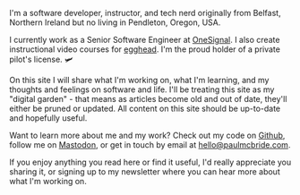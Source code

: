 I'm a software developer, instructor, and tech nerd originally from Belfast, Northern Ireland but no living in Pendleton, Oregon, USA.

I currently work as a Senior Software Engineer at [OneSignal](https://onesignal.com). I also create instructional video courses for [egghead](https://egghead.io/instructors/paul-mcbride?af=auhexg). I'm the proud holder of a private pilot's license. 🛩️

On this site I will share what I'm working on, what I'm learning, and my thoughts and feelings on software and life. I'll be treating this site as my "digital garden" - that means as articles become old and out of date, they'll either be pruned or updated. All content on this site should be up-to-date and hopefully useful.

Want to learn more about me and my work? Check out my code on [Github](https://github.com/ThePaulMcBride), follow me on [Mastodon](https://indieweb.social/@ThePaulMcBride), or get in touch by email at [hello@paulmcbride.com](mailto:hello@paulmcbride.com).

If you enjoy anything you read here or find it useful, I'd really appreciate you sharing it, or signing up to my newsletter where you can hear more about what I'm working on.
